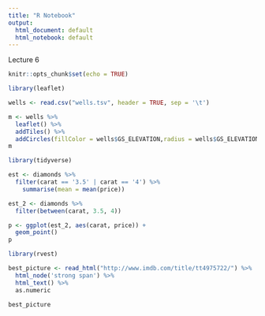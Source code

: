 ```yaml
---
title: "R Notebook"
output:
  html_document: default
  html_notebook: default
---
```


Lecture 6
```r
knitr::opts_chunk$set(echo = TRUE)
```
```r

library(leaflet)

wells <- read.csv("wells.tsv", header = TRUE, sep = '\t')

m <- wells %>%
  leaflet() %>%
  addTiles() %>%
  addCircles(fillColor = wells$GS_ELEVATION,radius = wells$GS_ELEVATION, label = paste0(wells$SITE_CODE))
m
```

```r
library(tidyverse)

est <- diamonds %>%
  filter(carat == '3.5' | carat == '4') %>%
    summarise(mean = mean(price))

est_2 <- diamonds %>%
  filter(between(carat, 3.5, 4)) 

p <- ggplot(est_2, aes(carat, price)) +
  geom_point()
p

```

```r

library(rvest)

best_picture <- read_html("http://www.imdb.com/title/tt4975722/") %>%
  html_node('strong span') %>%
  html_text() %>%
  as.numeric
  
best_picture

```
